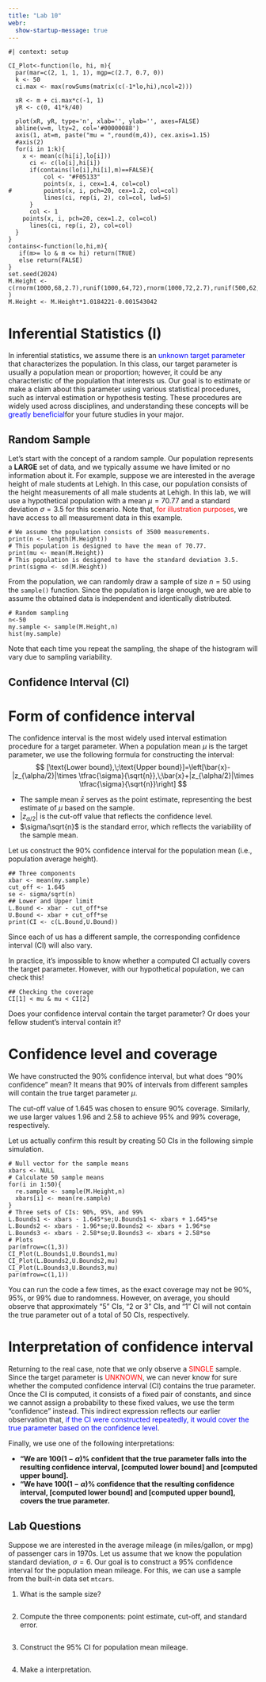```yaml
---
title: "Lab 10"
webr:
  show-startup-message: true
---
```


```webr-r
#| context: setup

CI_Plot<-function(lo, hi, m){
  par(mar=c(2, 1, 1, 1), mgp=c(2.7, 0.7, 0))
  k <- 50
  ci.max <- max(rowSums(matrix(c(-1*lo,hi),ncol=2)))

  xR <- m + ci.max*c(-1, 1)
  yR <- c(0, 41*k/40)

  plot(xR, yR, type='n', xlab='', ylab='', axes=FALSE)
  abline(v=m, lty=2, col='#00000088')
  axis(1, at=m, paste("mu = ",round(m,4)), cex.axis=1.15)
  #axis(2)
  for(i in 1:k){
    x <- mean(c(hi[i],lo[i]))
	  ci <- c(lo[i],hi[i])
	  if(contains(lo[i],hi[i],m)==FALSE){
		  col <- "#F05133"
		  points(x, i, cex=1.4, col=col)
#		  points(x, i, pch=20, cex=1.2, col=col)
		  lines(ci, rep(i, 2), col=col, lwd=5)
	  }
	  col <- 1
  	points(x, i, pch=20, cex=1.2, col=col)
	  lines(ci, rep(i, 2), col=col)
  }
}
contains<-function(lo,hi,m){
   if(m>= lo & m <= hi) return(TRUE)
   else return(FALSE)
}
set.seed(2024)
M.Height <- c(rnorm(1000,68,2.7),runif(1000,64,72),rnorm(1000,72,2.7),runif(500,62,78) )
M.Height <- M.Height*1.0184221-0.001543042
```

# Inferential Statistics (I)

In inferential statistics, we assume there is an [unknown target parameter]{style="color:blue;"} that characterizes the population. In this class, our target parameter is usually a population mean or proportion; however, it could be any characteristic of the population that interests us. Our goal is to estimate or make a claim about this parameter using various statistical procedures, such as interval estimation or hypothesis testing. These procedures are widely used across disciplines, and understanding these concepts will be [greatly beneficial]{style="color:blue;"}for your future studies in your major.

## Random Sample

Let’s start with the concept of a random sample. Our population represents a **LARGE** set of data, and we typically assume we have limited or no information about it. For example, suppose we are interested in the average height of male students at Lehigh. In this case, our population consists of the height measurements of all male students at Lehigh.
In this lab, we will use a hypothetical population with a mean $\mu=70.77$ and a standard deviation $\sigma=3.5$ for this scenario. Note that, [for illustration purposes]{style="color:red;"}, we have access to all measurement data in this example.
```webr-r
# We assume the population consists of 3500 measurements.
print(n <- length(M.Height))
# This population is designed to have the mean of 70.77.
print(mu <- mean(M.Height))
# This population is designed to have the standard deviation 3.5.
print(sigma <- sd(M.Height))
```
From the population, we can randomly draw a sample of size $n=50$ using the $\texttt{sample()}$ function. Since the population is large enough, we are able to assume the obtained data is independent and identically distributed. 
```webr-r
# Random sampling 
n<-50
my.sample <- sample(M.Height,n)
hist(my.sample)
```
Note that each time you repeat the sampling, the shape of the histogram will vary due to sampling variability. 


## Confidence Interval (CI)

# Form of confidence interval

The confidence interval is the most widely used interval estimation procedure for a target parameter. When a population mean $\mu$ is the target parameter, we use the following formula for constructing the interval:
$$
[\text{Lower bound},\;\text{Upper bound}]=\left[\bar{x}-|z_{\alpha/2}|\times \tfrac{\sigma}{\sqrt{n}},\;\bar{x}+|z_{\alpha/2}|\times \tfrac{\sigma}{\sqrt{n}}\right]
$$

* The sample mean $\bar{x}$ serves as the point estimate, representing the best estimate of $\mu$ based on the sample. 
* $|z_{\alpha/2}|$ is the cut-off value that reflects the confidence level.
* $\sigma/\sqrt{n}$ is the standard error, which reflects the variability of the sample mean.

Let us construct the 90\% confidence interval for the population mean (i.e., population average height).
```webr-r
## Three components
xbar <- mean(my.sample)
cut_off <- 1.645
se <- sigma/sqrt(n)
## Lower and Upper limit
L.Bound <- xbar - cut_off*se
U.Bound <- xbar + cut_off*se
print(CI <- c(L.Bound,U.Bound))
```
Since each of us has a different sample, the corresponding confidence interval (CI) will also vary.

In practice, it’s impossible to know whether a computed CI actually covers the target parameter. However, with our hypothetical population, we can check this!
```webr-r
## Checking the coverage
CI[1] < mu & mu < CI[2]
```
Does your confidence interval contain the target parameter? Or does your fellow student's interval contain it?

# Confidence level and coverage

We have constructed the 90\% confidence interval, but what does "90\% confidence" mean? 
It means that 90% of intervals from different samples will contain the true target parameter $\mu$.

The cut-off value of 1.645 was chosen to ensure 90\% coverage. Similarly, we use larger values 1.96 and 2.58 to achieve 95\% and 99\% coverage, respectively.

Let us actually confirm this result by creating 50 CIs in the following simple simulation.
```webr-r
# Null vector for the sample means
xbars <- NULL
# Calculate 50 sample means
for(i in 1:50){
  re.sample <- sample(M.Height,n)
  xbars[i] <- mean(re.sample)
}
# Three sets of CIs: 90%, 95%, and 99%
L.Bounds1 <- xbars - 1.645*se;U.Bounds1 <- xbars + 1.645*se
L.Bounds2 <- xbars - 1.96*se;U.Bounds2 <- xbars + 1.96*se
L.Bounds3 <- xbars - 2.58*se;U.Bounds3 <- xbars + 2.58*se
# Plots
par(mfrow=c(1,3))
CI_Plot(L.Bounds1,U.Bounds1,mu)
CI_Plot(L.Bounds2,U.Bounds2,mu)
CI_Plot(L.Bounds3,U.Bounds3,mu)
par(mfrow=c(1,1))
```
You can run the code a few times, as the exact coverage may not be 90\%, 95\%, or 99\% due to randomness. However, on average, you should observe that approximately "5" CIs, "2 or 3" CIs, and "1" CI will not contain the true parameter out of a total of 50 CIs, respectively.

# Interpretation of confidence interval

Returning to the real case, note that we only observe a [SINGLE]{style="color:red;"} sample. Since the target parameter is [UNKNOWN]{style="color:red;"}, we can never know for sure whether the computed confidence interval (CI) contains the true parameter. Once the CI is computed, it consists of a fixed pair of constants, and since we cannot assign a probability to these fixed values, we use the term "confidence" instead. This indirect expression reflects our earlier observation that, [if the CI were constructed repeatedly, it would cover the true parameter based on the confidence level]{style="color:blue;"}.

Finally, we use one of the following interpretations:  

* **"We are $100(1-\alpha)$\% confident that the true parameter falls into the resulting confidence interval, [computed lower bound] and [computed upper bound].**
* **"We have $100(1-\alpha)$\% confidence that the resulting confidence interval, [computed lower bound] and [computed upper bound], covers the true parameter.**


## Lab Questions

Suppose we are interested in the average mileage (in miles/gallon, or mpg) of passenger cars in 1970s. Let us assume that we know the population standard deviation, $\sigma=6$. Our goal is to construct a 95\% confidence interval for the population mean mileage. For this, we can use a sample from the built-in data set $\texttt{mtcars}$. 

1. What is the sample size?
```webr-r

```

2. Compute the three components: point estimate, cut-off, and standard error.
```webr-r

```

3. Construct the 95\% CI for population mean mileage.
```webr-r


```

4. Make a interpretation.




